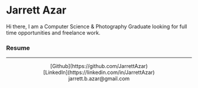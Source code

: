 <div class="test">
  <h1>Jarrett Azar</h1>

  <body>Hi there, I am a Computer Science & Photography Graduate looking for full time opportunities and freelance work.</body>
  
  <h3>Resume</h3>
</div>

---

<div>
  <center>
  [Github](https://github.com/JarrettAzar)
  <br />
  [LinkedIn](https://linkedin.com/in/JarrettAzar)
  <br />
  jarrett.b.azar@gmail.com
  </center>
</div>

